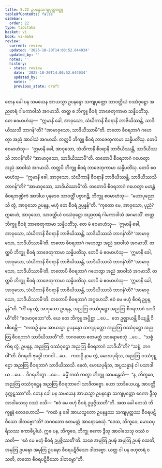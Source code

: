 ```yaml
---
title: 8.22 ဥပနန္ဒသကျပုတ္တဝတ္ထု
tableOfContents: false
sidebar:
  order: 22
type: tipitaka
basket: vi
book: vi-maha
review:
  current: review
  updated: '2025-10-20T14:00:52.644034'
  updated_by: ''
  notes: ''
  history:
  - state: review
    date: '2025-10-20T14:00:52.644034'
    updated_by: ''
    notes: ''
    previous_state: draft
---
```



<DynamicBreadcrumb />


<ReviewStatus review={frontmatter.review} showDetails={true} />

<HypothesisAnnotation frontmatter={frontmatter} />

<Division number="364" book="vi-maha" e="ch" v="3" p="415">

<Paragraph number="1696" book="vi-maha">
တေန ခေါ ပန သမယေန အာယသ္မာ ဥပနန္ဒော သကျပုတ္တော သာဝတ္ထိယံ ဝဿံဝုဋ္ဌော အညတရံ ဂါမကာဝါသံ အဂမာသိ. တတ္ထ စ ဘိက္ခူ စီဝရံ ဘာဇေတုကာမာ သန္နိပတိံသု. တေ ဧဝမာဟံသု—  “ဣမာနိ ခေါ, အာဝုသော, သံဃိကာနိ စီဝရာနိ ဘာဇိယိဿန္တိ, သာဒိယိဿသိ ဘာဂန်”တိ? “အာမာဝုသော, သာဒိယိဿာမီ”တိ. တတော စီဝရဘာဂံ ဂဟေတွာ အညံ အာဝါသံ အဂမာသိ. တတ္ထပိ ဘိက္ခူ စီဝရံ ဘာဇေတုကာမာ သန္နိပတိံသု. တေပိ ဧဝမာဟံသု—  “ဣမာနိ ခေါ, အာဝုသော, သံဃိကာနိ စီဝရာနိ ဘာဇိယိဿန္တိ, သာဒိယိဿသိ ဘာဂန်”တိ? “အာမာဝုသော, သာဒိယိဿာမီ”တိ. တတောပိ စီဝရဘာဂံ ဂဟေတွာ အညံ အာဝါသံ အဂမာသိ. တတ္ထပိ ဘိက္ခူ စီဝရံ ဘာဇေတုကာမာ သန္နိပတိံသု. တေပိ ဧဝမာဟံသု—  “ဣမာနိ ခေါ, အာဝုသော, သံဃိကာနိ စီဝရာနိ ဘာဇိယိဿန္တိ, သာဒိယိဿသိ ဘာဂန်”တိ? “အာမာဝုသော, သာဒိယိဿာမီ”တိ. တတောပိ စီဝရဘာဂံ ဂဟေတွာ မဟန္တံ စီဝရဘဏ္ဍိကံ အာဒါယ ပုနဒေဝ သာဝတ္ထိံ ပစ္စာဂဉ္ဆိ.
</Paragraph>

<Paragraph number="1697" book="vi-maha">
ဘိက္ခူ ဧဝမာဟံသု—  “မဟာပုညောသိ တွံ, အာဝုသော ဥပနန္ဒ, ဗဟုံ တေ စီဝရံ ဥပ္ပန္နန်”တိ. “ကုတော မေ, အာဝုသော, ပုညံ? ဣဓာဟံ, အာဝုသော, သာဝတ္ထိယံ ဝဿံဝုဋ္ဌော အညတရံ ဂါမကာဝါသံ အဂမာသိံ. တတ္ထ ဘိက္ခူ စီဝရံ ဘာဇေတုကာမာ သန္နိပတိံသု. တေ မံ ဧဝမာဟံသု—  ‘ဣမာနိ ခေါ, အာဝုသော, သံဃိကာနိ စီဝရာနိ ဘာဇိယိဿန္တိ, သာဒိယိဿသိ ဘာဂန်’တိ? ‘အာမာဝုသော, သာဒိယိဿာမီ’တိ. တတော စီဝရဘာဂံ ဂဟေတွာ အညံ အာဝါသံ အဂမာသိံ. တတ္ထပိ ဘိက္ခူ စီဝရံ ဘာဇေတုကာမာ သန္နိပတိံသု. တေပိ မံ ဧဝမာဟံသု—  ‘ဣမာနိ ခေါ, အာဝုသော, သံဃိကာနိ စီဝရာနိ ဘာဇိယိဿန္တိ, သာဒိယိဿသိ ဘာဂန်’တိ? ‘အာမာဝုသော, သာဒိယိဿာမီ’တိ. တတောပိ စီဝရဘာဂံ ဂဟေတွာ အညံ အာဝါသံ အဂမာသိံ. တတ္ထပိ ဘိက္ခူ စီဝရံ ဘာဇေတုကာမာ သန္နိပတိံသု. တေပိ မံ ဧဝမာဟံသု—  ‘ဣမာနိ ခေါ, အာဝုသော, သံဃိကာနိ စီဝရာနိ ဘာဇိယိဿန္တိ, သာဒိယိဿသိ ဘာဂန်’တိ? ‘အာမာဝုသော, သာဒိယိဿာမီ’တိ. တတောပိ စီဝရဘာဂံ အဂ္ဂဟေသိံ. ဧဝံ မေ ဗဟုံ စီဝရံ ဥပ္ပန္နန်”တိ. “ကိံ ပန တွံ, အာဝုသော ဥပနန္ဒ, အညတြ ဝဿံဝုဋ္ဌော အညတြ စီဝရဘာဂံ သာဒိယီ”တိ? “ဧဝမာဝုသော”တိ.
</Paragraph>

<Paragraph number="1698" book="vi-maha">
ယေ တေ ဘိက္ခူ အပ္ပိစ္ဆာ …ပေ…  တေ ဥဇ္ဈာယန္တိ ခိယျန္တိ ဝိပါစေန္တိ—  “ကထဉှိ နာမ အာယသ္မာ ဥပနန္ဒော သကျပုတ္တော အညတြ ဝဿံဝုဋ္ဌော အညတြ စီဝရဘာဂံ သာဒိယိဿတီ”တိ. ဘဂဝတော ဧတမတ္ထံ အာရောစေသုံ …ပေ…  “သစ္စံ ကိရ တွံ, ဥပနန္ဒ, အညတြ ဝဿံဝုဋ္ဌော အညတြ စီဝရဘာဂံ သာဒိယီ”တိ? “သစ္စံ, ဘဂဝါ”တိ. ဝိဂရဟိ ဗုဒ္ဓေါ ဘဂဝါ …ပေ…  ကထဉှိ နာမ တွံ, မောဃပုရိသ, အညတြ ဝဿံဝုဋ္ဌော အညတြ စီဝရဘာဂံ သာဒိယိဿသိ. နေတံ, မောဃပုရိသ, အပ္ပသန္နာနံ ဝါ ပသာဒါယ …ပေ…  ဝိဂရဟိတွာ …ပေ…  ဓမ္မိံ ကထံ ကတွာ ဘိက္ခူ အာမန္တေသိ—  “န, ဘိက္ခဝေ, အညတြ ဝဿံဝုဋ္ဌေန အညတြ စီဝရဘာဂေါ သာဒိတဗ္ဗော. ယော သာဒိယေယျ, အာပတ္တိ ဒုက္ကဋဿာ”တိ.
</Paragraph>

<Paragraph number="1699" book="vi-maha">
တေန ခေါ ပန သမယေန အာယသ္မာ ဥပနန္ဒော သကျပုတ္တော ဧကော ဒွီသု အာဝါသေသု ဝဿံ ဝသိ—  “ဧဝံ မေ ဗဟုံ စီဝရံ ဥပ္ပဇ္ဇိဿတီ”တိ. အထ ခေါ တေသံ ဘိက္ခူနံ ဧတဒဟောသိ—  “ကထံ နု ခေါ အာယသ္မတော ဥပနန္ဒဿ သကျပုတ္တဿ စီဝရပဋိဝီသော ဒါတဗ္ဗော”တိ? ဘဂဝတော ဧတမတ္ထံ အာရောစေသုံ. “ဒေထ, ဘိက္ခဝေ, မောဃပုရိသဿ ဧကာဓိပ္ပါယံ. ဣဓ ပန, ဘိက္ခဝေ, ဘိက္ခု ဧကော ဒွီသု အာဝါသေသု ဝဿံ ဝသတိ—  ‘ဧဝံ မေ ဗဟုံ စီဝရံ ဥပ္ပဇ္ဇိဿတီ’တိ. သစေ အမုတြ ဥပဍ္ဎံ အမုတြ ဥပဍ္ဎံ ဝသတိ, အမုတြ ဥပဍ္ဎော အမုတြ ဥပဍ္ဎော စီဝရပဋိဝီသော ဒါတဗ္ဗော. ယတ္ထ ဝါ ပန ဗဟုတရံ ဝသတိ, တတော စီဝရပဋိဝီသော ဒါတဗ္ဗော”တိ.
</Paragraph>
</Division>